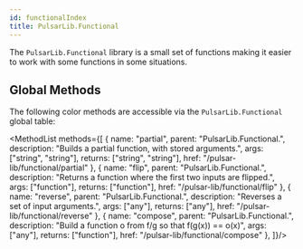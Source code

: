 ```yaml
---
id: functionalIndex
title: PulsarLib.Functional
---
```



The `PulsarLib.Functional` library is a small set of functions making it easier to work with some functions in some situations.


## Global Methods
The following color methods are accessible via the `PulsarLib.Functional` global table:

<MethodList methods={[
	{
		name: "partial",
		parent: "PulsarLib.Functional.",
		description: "Builds a partial function, with stored arguments.",
		args: ["string", "string"],
		returns: ["string", "string"],
		href: "/pulsar-lib/functional/partial"
	},
	{
		name: "flip",
		parent: "PulsarLib.Functional.",
		description: "Returns a function where the first two inputs are flipped.",
		args: ["function"],
		returns: ["function"],
		href: "/pulsar-lib/functional/flip"
	},
	{
		name: "reverse",
		parent: "PulsarLib.Functional.",
		description: "Reverses a set of input arguments.",
		args: ["any"],
		returns: ["any"],
		href: "/pulsar-lib/functional/reverse"
	},
	{
		name: "compose",
		parent: "PulsarLib.Functional.",
		description: "Build a function o from f/g so that f(g(x)) == o(x)",
		args: ["any"],
		returns: ["function"],
		href: "/pulsar-lib/functional/compose"
	},
]}/>